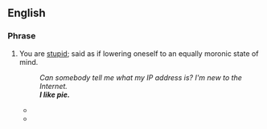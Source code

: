 ==English==

===Phrase===
{{en-phrase}}

# {{lb|en|pejorative|internet slang}} You are [[stupid]]; said as if lowering oneself to an equally moronic state of mind.
#: ''Can somebody tell me what my IP address is? I'm new to the Internet.''
#: '''''I like pie.'''''
#* {{quote-newsgroup|lang=en|date=May 4 2003|author=Brian Link|title=Re: Potpourri|newsgroup=misc.fitness.weights|url=http://groups.google.com/group/misc.fitness.weights/msg/eb3d9a698768b083
|passage=[''replying to: Listen up, fuck for brains !!! Don't make off topic posts to MFW. You stupid cock sucking fool !!! My fist meets your face if you do it again. Got it BOY !!"''] '''I like pie. '''}}
#* {{quote-newsgroup|lang=en|date=August 30 2009|author="Vitriol Trollsbane"|title=Re: Larry Hasn't Changed|newsgroup=alt.online-service.webtv|url=http://groups.google.com/group/alt.online-service.webtv/msg/4ae599199afe9d9c
|passage=[''replying to: Moron you post OFF SUBJECT in here on almost every subject"''] '''I like pie.'''}}